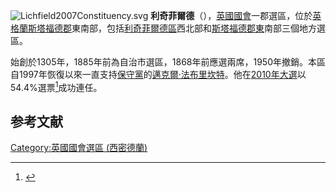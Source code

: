 [[File:Lichfield2007Constituency.svg|right]]
'''利奇菲爾德'''（{{lang-en|Lichfield}}），[[英國|英國]][[英國國會|國會]]一郡選區，位於[[英格蘭|英格蘭]][[斯塔福德郡|斯塔福德郡]]東南部，包括[[利奇菲爾德區|利奇菲爾德區]]西北部和[[斯塔福德郡東|斯塔福德郡東]]南部三個地方選區。

始創於1305年，1885年前為自治市選區，1868年前應選兩席，1950年撤銷。本區自1997年恢復以來一直支持[[保守黨_(英國)|保守黨]]的[[邁克爾·法布里坎特|邁克爾·法布里坎特]]。他在[[2010年英國大選|2010年大選]]以54.4%選票<ref name="2010election">{{cite news
|publisher=[[英國廣播公司|英國廣播公司]]
|date=2010年5月7日
|title=Election 2010/Constituency/Lichfield
|url=http://news.bbc.co.uk/2/shared/election2010/results/constituency/c64.stm
|accessdate=2010年10月24日
|archive-date=2011年4月4日
|archive-url=https://web.archive.org/web/20110404134735/http://news.bbc.co.uk/2/shared/election2010/results/constituency/c64.stm
|dead-url=no
}}</ref>成功連任。

==参考文献==
<div class="references-small">
<references></references>
</div>

{{DEFAULTSORT:Lichfield (UK Parliament constituency)}}
[[Category:英國國會選區_(西密德蘭)|Category:英國國會選區 (西密德蘭)]]
{{UK-stub}}